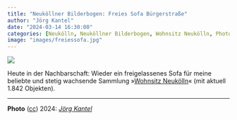 ```yaml
---
title: "Neuköllner Bilderbogen: Freies Sofa Bürgerstraße"
author: "Jörg Kantel"
date: "2024-03-14 16:30:00"
categories: [Neukölln, Neuköllner Bilderbogen, Wohnsitz Neukölln, Photographie]
image: "images/freiessofa.jpg"
---
```


[![](images/freiessofa-b.jpg)](https://www.flickr.com/photos/schockwellenreiter/53587506709/)

Heute in der Nachbarschaft: Wieder ein freigelassenes Sofa für meine beliebte und stetig wachsende Sammlung »[Wohnsitz Neukölln](https://www.flickr.com/photos/schockwellenreiter/albums/1244272/)« (mit aktuell 1.842 Objekten).

---

**Photo** ([cc](http://creativecommons.org/licenses/by-nc-nd/2.0/)) 2024: *[Jörg Kantel](http://cognitiones.kantel-chaos-team.de/cv.html)*
